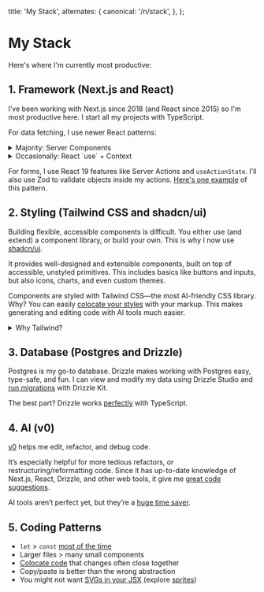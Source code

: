 
  title: 'My Stack',
  alternates: {
    canonical: '/n/stack',
  },
};

# My Stack

<AnimatedName />

Here's where I'm currently most productive:

## 1. Framework (Next.js and React)

I’ve been working with Next.js since 2018 (and React since 2015) so I'm most productive here. I start all my projects with TypeScript.

For data fetching, I use newer React patterns:

<details className="mb-1 -mt-2">
  <summary className="text-gray-600 text-[15px] mb-2">Majority: Server Components</summary>
  
    Most of the time, I fetch data in a Server Component (like a `page` or `layout`). Occasionally, I'll still use an external library for client-fetches (e.g. `swr`) when working with existing codebases.
    
    ```jsx
    export default async function Page() {
      let data = await fetch('https://api.vercel.app/blog')
      let posts = await data.json()
      return (
        <ul>
          {posts.map((post) => (
            <li key={post.id}>{post.title}</li>
          ))}
        </ul>
      )
    }
    ```

</details>

<details className="mb-1 [&[open]]:mb-4 [&[open]]:border-b [&[open]]:border-gray-100">
  <summary className="text-gray-600 text-[15px] mb-2">Occasionally: React `use` + Context</summary>
  
    A newer pattern I've started using is forwarding Promises to a Context provider, and then "unwrapping" the Promise with React’s `use`.
    
    ```jsx
    import React, { createContext, useContext } from 'react'
    
    const BlogContext = createContext(null)
    
    export function BlogProvider({ children }) {
      let blogPromise = fetch('https://api.vercel.app/blog').then(res => res.json())
    
      return (
        <BlogContext.Provider value={{ blogPromise }}>
          {children}
        </BlogContext.Provider>
      )
    }
    
    export function useBlogContext() {
      let context = useContext(BlogContext)
      if (!context) {
        throw new Error('useBlogContext must be used within a BlogProvider')
      }
      return context
    }
    ```
    
    The data can then be used from a hook in any client component.
    
    ```jsx
    'use client'
    
    import { use } from 'react'
    import { useBlogContext } from 'app/context'
    
    export function BlogPosts() {
      let { blogPromise } = useBlogContext()
      let posts = use(blogPromise)
    
      return (
        <ul>
          {posts.map(post => (
            <li key={post.id}>{post.title}</li>
          ))}
        </ul>
      )
    }
    ```
    
    This can work well if you have global data you need to use deep in the component tree (especially if there are lots of client components).
 
    <div className="h-4" />
</details>

For forms, I use React 19 features like Server Actions and `useActionState`. I’ll also use Zod to validate objects inside my actions. [Here's one example](https://github.com/leerob/next-saas-starter) of this pattern.

## 2. Styling (Tailwind CSS and shadcn/ui)

Building flexible, accessible components is difficult. You either use (and extend) a component library, or build your own. This is why I now use [shadcn/ui](https://ui.shadcn.com/).

It provides well-designed and extensible components, built on top of accessible, unstyled primitives. This includes basics like buttons and inputs, but also icons, charts, and even custom themes.

Components are styled with Tailwind CSS—the most AI-friendly CSS library. Why? You can easily [colocate your styles](https://adamwathan.me/css-utility-classes-and-separation-of-concerns) with your markup. This makes generating and editing code with AI tools much easier.

<details className="space-y-6">
  <summary className="text-gray-600 text-[15px] mb-2">Why Tailwind?</summary>
  
  Tailwind uses a compiler to generate only the classes used. So while the utility CSS framework contains many possible class names, only the classes used will be included in the single, compiled CSS file.
  
  Assuming you only write Tailwind code, your bundle will never be larger than the total set of used Tailwind classes. It's extremely unlikely you would use them all. This means you have a fixed upper bound on the size of the generated CSS file, which is then minified, compressed, and cached for the best performance.
  
  You don't have to *only* write Tailwind styles. Tailwind classes are just utilities that adhere to a design system and work alongside normal CSS. You can mix and match Tailwind with CSS Modules, for example.

</details>

## 3. Database (Postgres and Drizzle)

Postgres is my go-to database. Drizzle makes working with Postgres easy, type-safe, and fun. I can view and modify my data using Drizzle Studio and [run migrations](https://github.com/leerob/next-saas-starter) with Drizzle Kit.

The best part? Drizzle works [perfectly](https://github.com/vercel-labs/book-inventory) with TypeScript.

## 4. AI (v0)

[v0](https://v0.dev/chat) helps me edit, refactor, and debug code.

It’s especially helpful for more tedious refactors, or restructuring/reformatting code. Since it has up-to-date knowledge of Next.js, React, Drizzle, and other web tools, it give me [great code suggestions](https://x.com/leeerob/status/1834992860904489178).

AI tools aren’t perfect yet, but they’re a [huge time saver](https://x.com/leeerob/status/1828916884642902372).

## 5. Coding Patterns

- `let` > `const` [most of the time](https://overreacted.io/on-let-vs-const/)
- Larger files > many small components
- [Colocate code](https://x.com/leeerob/status/1810707436551991412) that changes often close together
- Copy/paste is better than the wrong abstraction
- You might not want [SVGs in your JSX](https://kurtextrem.de/posts/svg-in-js) (explore [sprites](https://benadam.me/thoughts/react-svg-sprites/))
